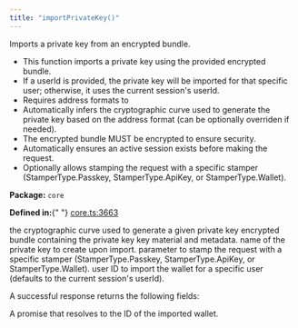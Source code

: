 ```yaml
---
title: "importPrivateKey()"
---
```



<H3Bordered text="Overview" />

Imports a private key from an encrypted bundle.

<ul>
  <li>
    This function imports a private key using the provided encrypted bundle.
  </li>
  <li>
    If a userId is provided, the private key will be imported for that specific
    user; otherwise, it uses the current session's userId.
  </li>
  <li>Requires address formats to</li>
  <li>
    Automatically infers the cryptographic curve used to generate the private
    key based on the address format (can be optionally overriden if needed).
  </li>
  <li>The encrypted bundle MUST be encrypted to ensure security.</li>
  <li>
    Automatically ensures an active session exists before making the request.
  </li>
  <li>
    Optionally allows stamping the request with a specific stamper
    (StamperType.Passkey, StamperType.ApiKey, or StamperType.Wallet).
  </li>
</ul>

<p>
  <strong>Package:</strong> <code>core</code>
</p>

<p>
  <strong>Defined in:</strong>{" "}
  <a href="https://github.com/tkhq/sdk/blob/main/packages/core/src/__clients__/core.ts#L3663">
    core.ts:3663
  </a>
</p>

<H3Bordered text="Parameters" />

<ParamField body="params" type="object" required={true} path="params">
  <Expandable title="params details">
    <NestedParam
      parentKey="params"
      childKey="addressFormats"
      type="v1AddressFormat[]"
      required={true}
    ></NestedParam>
    <NestedParam
      parentKey="params"
      childKey="curve"
      type="v1Curve"
      required={true}
    >
      the cryptographic curve used to generate a given private key
    </NestedParam>
    <NestedParam
      parentKey="params"
      childKey="encryptedBundle"
      type="string"
      required={true}
    >
      encrypted bundle containing the private key key material and metadata.
    </NestedParam>
    <NestedParam
      parentKey="params"
      childKey="privateKeyName"
      type="string"
      required={true}
    >
      name of the private key to create upon import.
    </NestedParam>
    <NestedParam
      parentKey="params"
      childKey="stampWith"
      type="StamperType"
      required={false}
    >
      parameter to stamp the request with a specific stamper
      (StamperType.Passkey, StamperType.ApiKey, or StamperType.Wallet).
    </NestedParam>
    <NestedParam
      parentKey="params"
      childKey="userId"
      type="string"
      required={false}
    >
      user ID to import the wallet for a specific user (defaults to the current
      session's userId).
    </NestedParam>
  </Expandable>
</ParamField>

<H3Bordered text="Response" />A successful response returns the following
fields:

<ResponseField name="returns" type="string" required={true}>
  A promise that resolves to the ID of the imported wallet.
</ResponseField>
